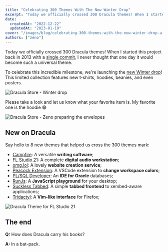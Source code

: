 ```yaml
---
title: "Celebrating 300 Themes With The New Winter Drop"
excerpt: "Today we officially crossed 300 Dracula themes! When I started this project back in 2013 with a single commit."
date:
  createdAt: "2022-12-22"
  updatedAt: "2023-01-10"
cover: "/images/blog/celebrating-300-themes-with-the-new-winter-drop-a.png"
authors: ["zeno"]
---
```


Today we officially crossed 300 Dracula themes! When I started this project back in 2013 with a [single commit](https://github.com/dracula/dracula-theme/commit/7e4d17ade6a54b7b7d8037a0d2160a293f17ef5c), I never thought that one day it would become such a universal theme.

To celebrate this incredible milestone, we're launching the [new Winter drop](/shop)! This limited collection features new t-shirts, hoodies, beanies, and even posters.

![Dracula Store - Winter drop](/images/blog/celebrating-300-themes-with-the-new-winter-drop-a.png)

Please take a look and let us know what your favorite item is. My favorite one is the hoodie 😁

![Dracula Store - Zeno preparing the envelopes](/images/blog/celebrating-300-themes-with-the-new-winter-drop-b.png)

## New on Dracula

Say hello to 8 new themes that helped us cross the 300 themes mark:

- [Campfire](/campfire): A versatile **writing software**;
- [FL Studio 21](/fl-studio-21): A complete **digital audio workstation**;
- [omg.lol](/omglol): A lovely **website creation service**;
- [Peacock Extension](/peacock-extension): A VSCode extension to **change workspace colors**;
- [PL/SQL Developer](/plsql-developer): An **IDE for Oracle** databases;
- [RunJs](/runjs): A **JavaScript playground** for your desktop;
- [Suckless Tabbed](/suckless-tabbed): A simple **tabbed frontend** to xembed-aware applications;
- [Tridactyl](/tridactyl): A **Vim-like interface** for Firefox;

![Dracula Theme for FL Studio 21](/images/blog/celebrating-300-themes-with-the-new-winter-drop-c.png)

## The end

**Q:** How does Dracula carry his books?

**A:** In a bat-pack.
